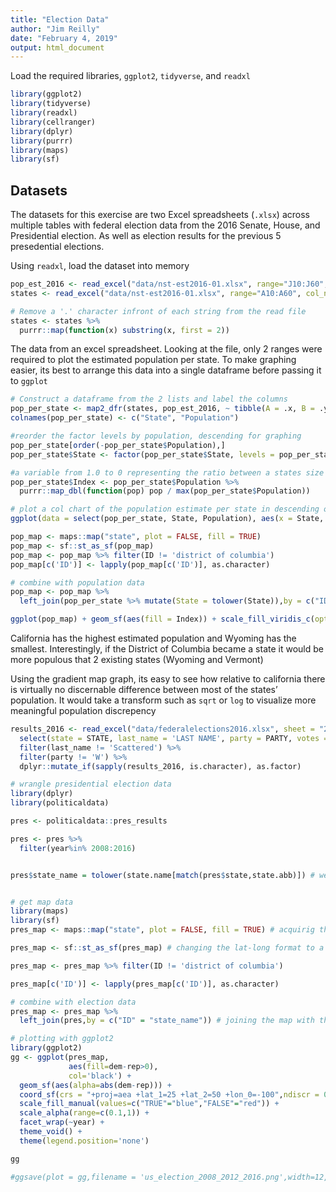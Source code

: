 ```yaml
---
title: "Election Data"
author: "Jim Reilly"
date: "February 4, 2019"
output: html_document
---
```


Load the required libraries, `ggplot2`, `tidyverse`, and `readxl`

```r
library(ggplot2)
library(tidyverse)
library(readxl)
library(cellranger)
library(dplyr)
library(purrr)
library(maps)
library(sf)
```


## Datasets

The datasets for this exercise are two Excel spreadsheets (`.xlsx`) across multiple tables with federal election data from the 2016 Senate, House, and Presidential election. As well as election results for the previous 5 presedential elections.

Using `readxl`, load the dataset into memory

```r
pop_est_2016 <- read_excel("data/nst-est2016-01.xlsx", range="J10:J60", col_names = FALSE)
states <- read_excel("data/nst-est2016-01.xlsx", range="A10:A60", col_names = FALSE)

# Remove a '.' character infront of each string from the read file
states <- states %>%
  purrr::map(function(x) substring(x, first = 2))
```

The data from an excel spreadsheet. Looking at the file, only 2 ranges were required to plot the estimated population per state. To make graphing easier, its best to arrange this data into a single dataframe before passing it to `ggplot`

```r
# Construct a dataframe from the 2 lists and label the columns
pop_per_state <- map2_dfr(states, pop_est_2016, ~ tibble(A = .x, B = .y))
colnames(pop_per_state) <- c("State", "Population")

#reorder the factor levels by population, descending for graphing
pop_per_state[order(-pop_per_state$Population),]
pop_per_state$State <- factor(pop_per_state$State, levels = pop_per_state$State[order(-pop_per_state$Population)])

#a variable from 1.0 to 0 representing the ratio between a states size and the largest state for coloration in a map plot
pop_per_state$Index <- pop_per_state$Population %>%
  purrr::map_dbl(function(pop) pop / max(pop_per_state$Population))

# plot a col chart of the population estimate per state in descending order
ggplot(data = select(pop_per_state, State, Population), aes(x = State, y = Population)) + geom_col() + theme(axis.text.x = element_text(angle = 90, hjust = 1))

pop_map <- maps::map("state", plot = FALSE, fill = TRUE)
pop_map <- sf::st_as_sf(pop_map)
pop_map <- pop_map %>% filter(ID != 'district of columbia')
pop_map[c('ID')] <- lapply(pop_map[c('ID')], as.character)

# combine with population data
pop_map <- pop_map %>% 
  left_join(pop_per_state %>% mutate(State = tolower(State)),by = c("ID" = "State")) 

ggplot(pop_map) + geom_sf(aes(fill = Index)) + scale_fill_viridis_c(option = "plasma")

```

California has the highest estimated population and Wyoming has the smallest. Interestingly, if the District of Columbia became a state it would be more populous that 2 existing states (Wyoming and Vermont)

Using the gradient map graph, its easy to see how relative to california there is virtually no discernable difference between most of the states' population. It would take a transform such as `sqrt` or `log` to visualize more meaningful population discrepency


```r
results_2016 <- read_excel("data/federalelections2016.xlsx", sheet = "2016 Pres General Results") %>%
  select(state = STATE, last_name = 'LAST NAME', party = PARTY, votes = 'GENERAL RESULTS', vote_percentage = 'GENERAL %') %>%
  filter(last_name != 'Scattered') %>%
  filter(party != 'W') %>%
  dplyr::mutate_if(sapply(results_2016, is.character), as.factor)

```

```r
# wrangle presidential election data
library(dplyr)
library(politicaldata)

pres <- politicaldata::pres_results

pres <- pres %>% 
  filter(year%in% 2008:2016)


pres$state_name = tolower(state.name[match(pres$state,state.abb)]) # we need the full name of the state to join with the map


# get map data
library(maps)
library(sf)
pres_map <- maps::map("state", plot = FALSE, fill = TRUE) # acquirig the data frame

pres_map <- sf::st_as_sf(pres_map) # changing the lat-long format to a simple feature object

pres_map <- pres_map %>% filter(ID != 'district of columbia')

pres_map[c('ID')] <- lapply(pres_map[c('ID')], as.character)

# combine with election data
pres_map <- pres_map %>% 
  left_join(pres,by = c("ID" = "state_name")) # joining the map with the political data

# plotting with ggplot2
library(ggplot2)
gg <- ggplot(pres_map,
             aes(fill=dem-rep>0),
             col='black') +
  geom_sf(aes(alpha=abs(dem-rep))) +
  coord_sf(crs = "+proj=aea +lat_1=25 +lat_2=50 +lon_0=-100",ndiscr = 0) + # change the projection from mercator (blegh)
  scale_fill_manual(values=c("TRUE"="blue","FALSE"="red")) +
  scale_alpha(range=c(0.1,1)) +
  facet_wrap(~year) +
  theme_void() +
  theme(legend.position='none')

gg

#ggsave(plot = gg,filename = 'us_election_2008_2012_2016.png',width=12,height=3,units='in')

```